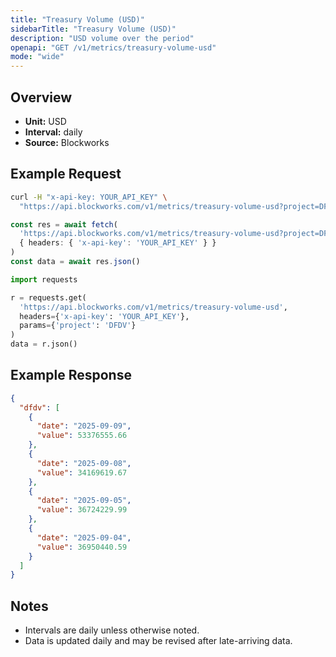 ```yaml
---
title: "Treasury Volume (USD)"
sidebarTitle: "Treasury Volume (USD)"
description: "USD volume over the period"
openapi: "GET /v1/metrics/treasury-volume-usd"
mode: "wide"
---
```


## Overview

- **Unit:** USD
- **Interval:** daily
- **Source:** Blockworks

## Example Request

<CodeGroup>

```bash cURL
curl -H "x-api-key: YOUR_API_KEY" \
  "https://api.blockworks.com/v1/metrics/treasury-volume-usd?project=DFDV"
```

```typescript TypeScript
const res = await fetch(
  'https://api.blockworks.com/v1/metrics/treasury-volume-usd?project=DFDV',
  { headers: { 'x-api-key': 'YOUR_API_KEY' } }
)
const data = await res.json()
```

```python Python
import requests

r = requests.get(
  'https://api.blockworks.com/v1/metrics/treasury-volume-usd',
  headers={'x-api-key': 'YOUR_API_KEY'},
  params={'project': 'DFDV'}
)
data = r.json()
```

</CodeGroup>

## Example Response

```json
{
  "dfdv": [
    {
      "date": "2025-09-09",
      "value": 53376555.66
    },
    {
      "date": "2025-09-08",
      "value": 34169619.67
    },
    {
      "date": "2025-09-05",
      "value": 36724229.99
    },
    {
      "date": "2025-09-04",
      "value": 36950440.59
    }
  ]
}
```

## Notes
- Intervals are daily unless otherwise noted.
- Data is updated daily and may be revised after late-arriving data.